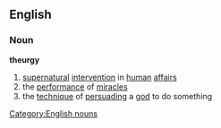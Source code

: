 ==English==
===Noun===
'''theurgy'''
#[[supernatural]] [[intervention]] in [[human]] [[affair]]s
#the [[performance]] of [[miracle]]s
#the [[technique]] of [[persuading]] a [[god]] to do something
[[Category:English nouns]]